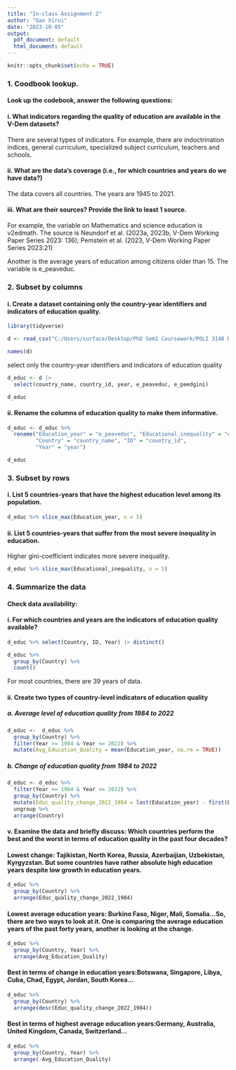 ---
title: "In-class Assignment 2"
author: "Gao Xirui"
date: "2023-10-05"
output:
  pdf_document: default
  html_document: default
---

```{r setup, include=FALSE}
knitr::opts_chunk$set(echo = TRUE)
```

### **1. Coodbook lookup.**

#### Look up the codebook, answer the following questions:

#### i. What indicators regarding the quality of education are available in the V-Dem datasets?

There are several types of indicators. For example, there are indoctrination indices, general curriculum, specialized subject curriculum, teachers and schools.

#### ii. What are the data's coverage (i.e., for which countries and years do we have data?)

The data covers all countries. The years are 1945 to 2021.

#### iii. What are their sources? Provide the link to least 1 source.

For example, the variable on Mathematics and science education is v2edmath. The source is Neundorf et al. (2023a, 2023b, V-Dem Working Paper Series 2023: 136); Pemstein et al. (2023, V-Dem Working Paper Series 2023:21)

Another is the average years of education among citizens older than 15. The variable is e_peaveduc.

### **2. Subset by columns**

#### i. Create a dataset containing only the country-year identifiers and indicators of education quality.

```{r include=FALSE}
library(tidyverse)
```

```{r include=FALSE}
d <- read_csv("C:/Users/surface/Desktop/PhD Sem1 Coursework/POLI 3148 Data Science/HKU_POLI3148_23Fall_Origin/_DataPublic_/vdem/1984_2022/vdem_1984_2022_external.csv")
```

```{r include=FALSE}
names(d)
```

select only the country-year identifiers and indicators of education quality

```{r}

d_educ <- d |> 
  select(country_name, country_id, year, e_peaveduc, e_peedgini)

d_educ
```

#### ii. Rename the columns of education quality to make them informative.

```{r}
d_educ <- d_educ %>% 
  rename("Education_year" = "e_peaveduc", "Educational_inequality" = "e_peedgini",
         "Country" = "country_name", "ID" = "country_id",
         "Year" = "year")

d_educ
```

### **3. Subset by rows**

#### i. List 5 countries-years that have the highest education level among its population.

```{r}
d_educ %>% slice_max(Education_year, n = 5)
```

#### ii. List 5 countries-years that suffer from the most severe inequality in education.

Higher gini-coefficient indicates more severe inequality.

```{r}
d_educ %>% slice_max(Educational_inequality, n = 5)
```

### **4. Summarize the data**

#### Check data availability:

#### i. For which countries and years are the indicators of education quality available?

```{r}
d_educ %>% select(Country, ID, Year) |> distinct()
```

```{r}
d_educ %>% 
  group_by(Country) %>% 
  count()
```

For most countries, there are 39 years of data.

#### ii. Create two types of country-level indicators of education quality

##### a. Average level of education quality from 1984 to 2022

```{r}
d_educ <-  d_educ %>% 
  group_by(Country) %>% 
  filter(Year >= 1984 & Year <= 2022) %>%
  mutate(Avg_Education_Quality = mean(Education_year, na.rm = TRUE))
```

##### b. Change of education quality from 1984 to 2022

```{r}
d_educ <- d_educ %>% 
  filter(Year >= 1984 & Year <= 2022) %>% 
  group_by(Country) %>% 
  mutate(Educ_quality_change_2022_1984 = last(Education_year) - first(Education_year)) %>% 
  ungroup %>% 
  arrange(Country)
```

#### v. Examine the data and briefly discuss: Which countries perform the best and the worst in terms of education quality in the past four decades?

#### Lowest change: Tajikistan, North Korea, Russia, Azerbaijian, Uzbekistan, Kyrgyzstan. But some countries have rather absolute high education years despite low growth in education years.

```{r}
d_educ %>% 
  group_by(Country) %>% 
  arrange(Educ_quality_change_2022_1984)
```

#### Lowest average education years: Burkino Faso, Niger, Mali, Somalia...So, there are two ways to look at it. One is comparing the average education years of the past forty years, another is looking at the change.

```{r}
d_educ %>% 
  group_by(Country, Year) %>% 
  arrange(Avg_Education_Quality)
```

#### Best in terms of change in education years:Botswana, Singapore, Libya, Cuba, Chad, Egypt, Jordan, South Korea...

```{r}
d_educ %>% 
  group_by(Country) %>%
  arrange(desc(Educ_quality_change_2022_1984))

```

#### Best in terms of highest average education years:Germany, Australia, United Kingdom, Canada, Switzerland...

```{r}
d_educ %>% 
  group_by(Country, Year) %>% 
  arrange(-Avg_Education_Quality)
```
